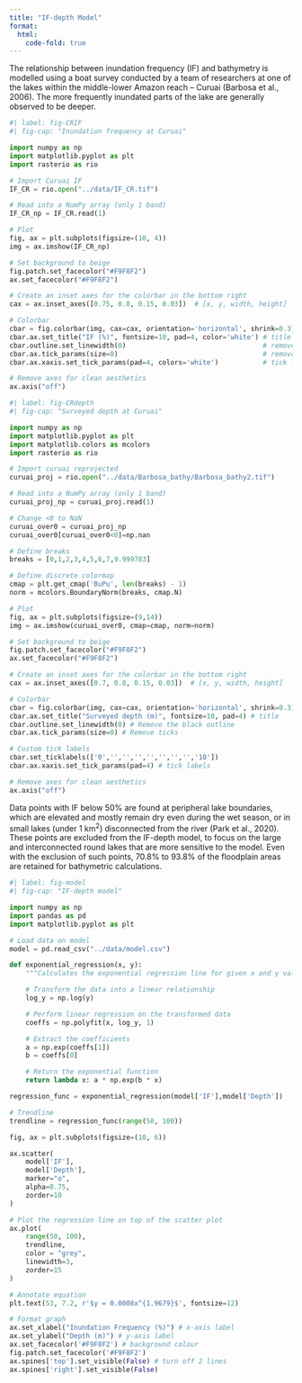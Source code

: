 ```yaml
---
title: "IF-depth Model"
format:
  html:
    code-fold: true
---
```


The relationship between inundation frequency (IF) and bathymetry is modelled using a boat survey conducted by a team of researchers 
at one of the lakes within the middle-lower Amazon reach -- Curuai (Barbosa et al., 2006). The more frequently inundated parts of the 
lake are generally observed to be deeper. 

```python
#| label: fig-CRIF
#| fig-cap: "Inundation frequency at Curuai"

import numpy as np
import matplotlib.pyplot as plt
import rasterio as rio

# Import Curuai IF
IF_CR = rio.open("../data/IF_CR.tif")

# Read into a NumPy array (only 1 band)
IF_CR_np = IF_CR.read(1)

# Plot
fig, ax = plt.subplots(figsize=(10, 4))
img = ax.imshow(IF_CR_np)

# Set background to beige
fig.patch.set_facecolor("#F9F8F2")
ax.set_facecolor("#F9F8F2")

# Create an inset axes for the colorbar in the bottom right
cax = ax.inset_axes([0.75, 0.8, 0.15, 0.03])  # [x, y, width, height]

# Colorbar
cbar = fig.colorbar(img, cax=cax, orientation='horizontal', shrink=0.3)
cbar.ax.set_title("IF (%)", fontsize=10, pad=4, color='white') # title
cbar.outline.set_linewidth(0)                                  # remove black outline
cbar.ax.tick_params(size=0)                                    # remove ticks
cbar.ax.xaxis.set_tick_params(pad=4, colors='white')           # tick labels

# Remove axes for clean aesthetics
ax.axis("off")
```

```python
#| label: fig-CRdepth
#| fig-cap: "Surveyed depth at Curuai"

import numpy as np
import matplotlib.pyplot as plt
import matplotlib.colors as mcolors
import rasterio as rio

# Import curuai reprojected
curuai_proj = rio.open("../data/Barbosa_bathy/Barbosa_bathy2.tif")

# Read into a NumPy array (only 1 band)
curuai_proj_np = curuai_proj.read(1)

# Change <0 to NaN
curuai_over0 = curuai_proj_np
curuai_over0[curuai_over0<0]=np.nan

# Define breaks
breaks = [0,1,2,3,4,5,6,7,9.999783]

# Define discrete colormap
cmap = plt.get_cmap('BuPu', len(breaks) - 1)
norm = mcolors.BoundaryNorm(breaks, cmap.N)

# Plot
fig, ax = plt.subplots(figsize=(9,14))
img = ax.imshow(curuai_over0, cmap=cmap, norm=norm)

# Set background to beige
fig.patch.set_facecolor("#F9F8F2")
ax.set_facecolor("#F9F8F2")

# Create an inset axes for the colorbar in the bottom right
cax = ax.inset_axes([0.7, 0.8, 0.15, 0.03])  # [x, y, width, height]

# Colorbar
cbar = fig.colorbar(img, cax=cax, orientation='horizontal', shrink=0.3)
cbar.ax.set_title("Surveyed depth (m)", fontsize=10, pad=4) # title
cbar.outline.set_linewidth(0) # Remove the black outline
cbar.ax.tick_params(size=0) # Remove ticks

# Custom tick labels
cbar.set_ticklabels(['0','','','','','','','','10'])
cbar.ax.xaxis.set_tick_params(pad=4) # tick labels

# Remove axes for clean aesthetics
ax.axis("off")
```

Data points with IF below 50% are found at peripheral lake boundaries, which are elevated and mostly remain 
dry even during the wet season, or in small lakes (under 1 km<sup>2</sup>) disconnected from the river (Park et al., 2020). 
These points are excluded from the IF-depth model, to focus on the large and interconnected round lakes that 
are more sensitive to the model. Even with the exclusion of such points, 70.8% to 93.8% of the floodplain areas 
are retained for bathymetric calculations. 

```python
#| label: fig-model
#| fig-cap: "IF-depth model"

import numpy as np
import pandas as pd
import matplotlib.pyplot as plt

# Load data on model
model = pd.read_csv("../data/model.csv")

def exponential_regression(x, y):
    """Calculates the exponential regression line for given x and y values."""

    # Transform the data into a linear relationship
    log_y = np.log(y)

    # Perform linear regression on the transformed data
    coeffs = np.polyfit(x, log_y, 1)

    # Extract the coefficients
    a = np.exp(coeffs[1])
    b = coeffs[0]

    # Return the exponential function
    return lambda x: a * np.exp(b * x)

regression_func = exponential_regression(model['IF'],model['Depth'])

# Trendline
trendline = regression_func(range(50, 100))

fig, ax = plt.subplots(figsize=(10, 6))

ax.scatter(
    model['IF'],
    model['Depth'],
    marker="o",
    alpha=0.75,
    zorder=10
)

# Plot the regression line on top of the scatter plot
ax.plot(
    range(50, 100),
    trendline,
    color = "grey",
    linewidth=3,
    zorder=15
)

# Annotate equation
plt.text(53, 7.2, r'$y = 0.0008x^{1.9679}$', fontsize=12)

# Format graph
ax.set_xlabel("Inundation Frequency (%)") # x-axis label
ax.set_ylabel("Depth (m)") # y-axis label
ax.set_facecolor('#F9F8F2') # background colour
fig.patch.set_facecolor('#F9F8F2')
ax.spines['top'].set_visible(False) # turn off 2 lines
ax.spines['right'].set_visible(False)
```